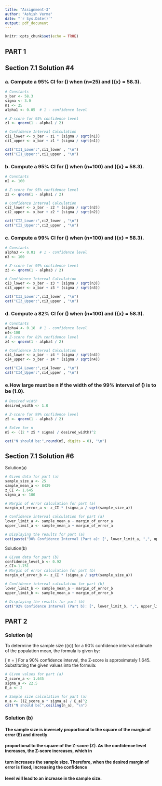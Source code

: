 ```yaml
---
title: "Assignment-3"
author: "Ashish Verma"
date: "`r Sys.Date()`"
output: pdf_document
---
```

```r
knitr::opts_chunk$set(echo = TRUE)
```
## PART 1

## Section 7.1 Solution #4
### a. Compute a 95% CI for \(\mu\) when \(n=25\) and \(\bar{x} = 58.3\).

```R
# Constants
x_bar <- 58.3
sigma <- 3.0
n1 <- 25
alpha1 <- 0.05  # 1 - confidence level

# Z-score for 95% confidence level
z1 <- qnorm(1 - alpha1 / 2)

# Confidence Interval Calculation
ci1_lower <- x_bar - z1 * (sigma / sqrt(n1))
ci1_upper <- x_bar + z1 * (sigma / sqrt(n1))

cat("CI1_Lower:",ci1_lower , "\n")
cat("CI1_Upper:",ci1_upper , "\n")
```

### b. Compute a 95% CI for \(\mu\) when \(n=100\) and \(\bar{x} = 58.3\).
```R
# Constants
n2 <- 100

# Z-score for 95% confidence level
z2 <- qnorm(1 - alpha1 / 2)

# Confidence Interval Calculation
ci2_lower <- x_bar - z2 * (sigma / sqrt(n2))
ci2_upper <- x_bar + z2 * (sigma / sqrt(n2))

cat("CI2_Lower:",ci2_lower , "\n")
cat("CI2_Upper:",ci2_upper , "\n")

```
### c. Compute a 99% CI for \(\mu\) when \(n=100\) and \(\bar{x} = 58.3\).
```R
# Constants
alpha3 <- 0.01  # 1 - confidence level
n3 <- 100

# Z-score for 99% confidence level
z3 <- qnorm(1 - alpha3 / 2)

# Confidence Interval Calculation
ci3_lower <- x_bar - z3 * (sigma / sqrt(n3))
ci3_upper <- x_bar + z3 * (sigma / sqrt(n3))

cat("CI3_Lower:",ci3_lower , "\n")
cat("CI3_Upper:",ci3_upper , "\n")
```
### d. Compute a 82% CI for \(\mu\) when \(n=100\) and \(\bar{x} = 58.3\).
```R
# Constants
alpha4 <- 0.18  # 1 - confidence level
n4<-100
# Z-score for 82% confidence level
z4 <- qnorm(1 - alpha4 / 2)

# Confidence Interval Calculation
ci4_lower <- x_bar - z4 * (sigma / sqrt(n4))
ci4_upper <- x_bar + z4 * (sigma / sqrt(n4))

cat("CI4_Lower:",ci4_lower , "\n")
cat("CI4_Upper:",ci4_upper , "\n")

```
### e.How large must be n if the width of the 99%  interval of \(\mu\) is to be \(1.0\).
```R
# Desired width
desired_width <- 1.0

# Z-score for 99% confidence level
z5 <- qnorm(1 - alpha3 / 2)

# Solve for n
n5 <- ((2 * z5 * sigma) / desired_width)^2

cat("N should be:",round(n5, digits = 0), "\n")
```

## Section 7.1 Solution #6

Solution(a)
```R
# Given data for part (a)
sample_size_a <- 25
sample_mean_a <- 8439
z_CI <- 1.645
sigma_a <- 100

# Margin of error calculation for part (a)
margin_of_error_a <- z_CI * (sigma_a / sqrt(sample_size_a))

# Confidence interval calculation for part (a)
lower_limit_a <- sample_mean_a - margin_of_error_a
upper_limit_a <- sample_mean_a + margin_of_error_a

# Displaying the results for part (a)
cat(paste("90% Confidence Interval (Part a): [", lower_limit_a, ",", upper_limit_a, "]\n"))
```

Solution(b)
```R
# Given data for part (b)
confidence_level_b <- 0.92
z_CI<-1.751
# Margin of error calculation for part (b)
margin_of_error_b <- z_CI * (sigma_a / sqrt(sample_size_a))

# Confidence interval calculation for part (b)
lower_limit_b <- sample_mean_a - margin_of_error_b
upper_limit_b <- sample_mean_a + margin_of_error_b

# Displaying the results for part (b)
cat("92% Confidence Interval (Part b): [", lower_limit_b, ",", upper_limit_b, "]\n")

``` 


## PART 2
### Solution (a)
To determine the sample size (\(n\)) for a 90% confidence interval estimate of the population mean, the formula is given by:

\[ n = \frac{Z^2 \times \sigma^2}{E^2} \]
For a 90% confidence interval, the Z-score is approximately 1.645.
Substituting the given values into the formula:

```R
# Given values for part (a)
Z_score_a <- 1.645
sigma_a <- 22.5
E_a <- 2

# Sample size calculation for part (a)
n_a <- ((Z_score_a * sigma_a) / E_a)^2
cat("N should be:",ceiling(n_a), "\n")
```
### Solution (b)
#### The sample size is inversely proportional to the square of the margin of error (E) and directly
#### proportional to the square of the Z-score (Z). As the confidence level increases, the Z-score increases, which in
#### turn increases the sample size. Therefore, when the desired margin of error is fixed, increasing the confidence
#### level will lead to an increase in the sample size.


